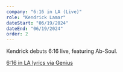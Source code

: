 ```yaml
---
company: "6:16 in LA (Live)"
role: "Kendrick Lamar"
dateStart: "06/19/2024"
dateEnd: "06/19/2024"
order: 2
---
```



Kendrick debuts 6:16 live, featuring Ab-Soul.

<YouTube id="https://youtu.be/owfqDPysWKc" />

[6:16 in LA lyrics via Genius](https://genius.com/Kendrick-lamar-6-16-in-la-lyrics)
